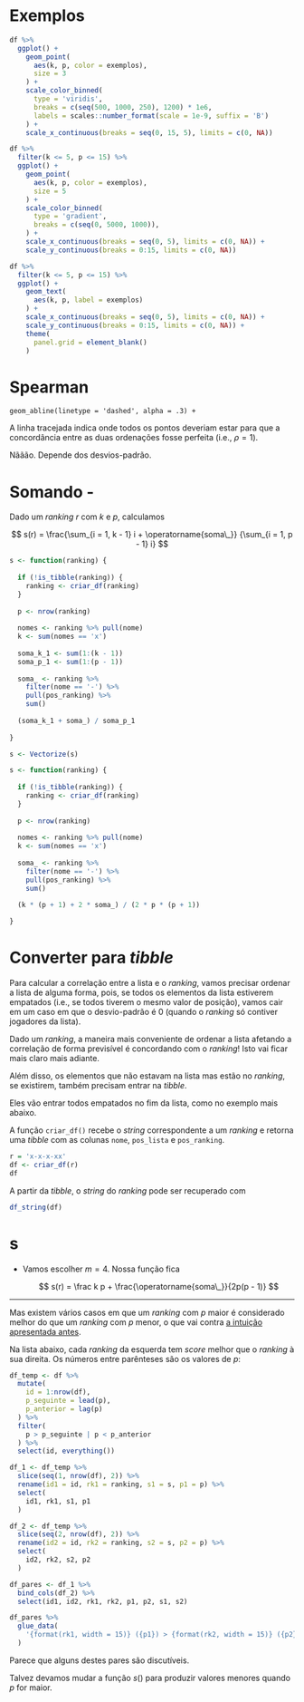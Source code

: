 

# Exemplos

```r
df %>% 
  ggplot() +
    geom_point(
      aes(k, p, color = exemplos),
      size = 3
    ) +
    scale_color_binned(
      type = 'viridis',
      breaks = c(seq(500, 1000, 250), 1200) * 1e6,
      labels = scales::number_format(scale = 1e-9, suffix = 'B')
    ) +
    scale_x_continuous(breaks = seq(0, 15, 5), limits = c(0, NA))
```

```r
df %>% 
  filter(k <= 5, p <= 15) %>% 
  ggplot() +
    geom_point(
      aes(k, p, color = exemplos),
      size = 5
    ) +
    scale_color_binned(
      type = 'gradient',
      breaks = c(seq(0, 5000, 1000)),
    ) +
    scale_x_continuous(breaks = seq(0, 5), limits = c(0, NA)) +
    scale_y_continuous(breaks = 0:15, limits = c(0, NA))
```

```r
df %>% 
  filter(k <= 5, p <= 15) %>% 
  ggplot() +
    geom_text(
      aes(k, p, label = exemplos)
    ) +
    scale_x_continuous(breaks = seq(0, 5), limits = c(0, NA)) +
    scale_y_continuous(breaks = 0:15, limits = c(0, NA)) +
    theme(
      panel.grid = element_blank()
    )
```



# Spearman

    geom_abline(linetype = 'dashed', alpha = .3) +


A linha tracejada indica onde todos os pontos deveriam estar para que a concordância entre as duas ordenações fosse perfeita (i.e., $\rho = 1$).

Nããão. Depende dos desvios-padrão.


# Somando -

Dado um *ranking* $r$ com $k$ e $p$, calculamos

$$
s(r) = \frac{\sum_{i = 1, k - 1} i + \operatorname{soma\_}}
  {\sum_{i = 1, p - 1} i}
$$


```r
s <- function(ranking) {
  
  if (!is_tibble(ranking)) {
    ranking <- criar_df(ranking)
  }
  
  p <- nrow(ranking)
  
  nomes <- ranking %>% pull(nome)
  k <- sum(nomes == 'x')
  
  soma_k_1 <- sum(1:(k - 1))
  soma_p_1 <- sum(1:(p - 1))
  
  soma_ <- ranking %>% 
    filter(nome == '-') %>% 
    pull(pos_ranking) %>% 
    sum()
  
  (soma_k_1 + soma_) / soma_p_1
  
}

s <- Vectorize(s)
```


```r
s <- function(ranking) {
  
  if (!is_tibble(ranking)) {
    ranking <- criar_df(ranking)
  }
  
  p <- nrow(ranking)
  
  nomes <- ranking %>% pull(nome)
  k <- sum(nomes == 'x')
  
  soma_ <- ranking %>% 
    filter(nome == '-') %>% 
    pull(pos_ranking) %>% 
    sum()
  
  (k * (p + 1) + 2 * soma_) / (2 * p * (p + 1))

}


```


# Converter para *tibble*

Para calcular a correlação entre a lista e o *ranking*, vamos precisar ordenar a lista de alguma forma, pois, se todos os elementos da lista estiverem empatados (i.e., se todos tiverem o mesmo valor de posição), vamos cair em um caso em que o desvio-padrão é $0$ (quando o *ranking* só contiver jogadores da lista).

Dado um *ranking*, a maneira mais conveniente de ordenar a lista afetando a correlação de forma previsível é concordando com o *ranking*! Isto vai ficar mais claro mais adiante.

Além disso, os elementos que não estavam na lista mas estão no *ranking*, se existirem, também precisam entrar na *tibble*.

Eles vão entrar todos empatados no fim da lista, como no exemplo mais abaixo.

A função `criar_df()` recebe o *string* correspondente a um *ranking* e retorna uma *tibble* com as colunas `nome`, `pos_lista` e `pos_ranking`.

```r
r = 'x-x-x-xx'
df <- criar_df(r)
df
```

A partir da *tibble*, o *string* do *ranking* pode ser recuperado com

```r
df_string(df)
```


# s

* Vamos escolher $m = 4$. Nossa função fica

  $$
  s(r) = 
    \frac k p + \frac{\operatorname{soma\_}}{2p(p - 1)}
  $$

---

Mas existem vários casos em que um *ranking* com $p$ maior é considerado melhor do que um *ranking* com $p$ menor, o que vai contra [a intuição apresentada antes](#usando-p).



Na lista abaixo, cada *ranking* da esquerda tem *score* melhor que o *ranking* à sua direita. Os números entre parênteses são os valores de $p$:

```r
df_temp <- df %>% 
  mutate(
    id = 1:nrow(df),
    p_seguinte = lead(p),
    p_anterior = lag(p)
  ) %>% 
  filter(
    p > p_seguinte | p < p_anterior
  ) %>% 
  select(id, everything())

df_1 <- df_temp %>% 
  slice(seq(1, nrow(df), 2)) %>% 
  rename(id1 = id, rk1 = ranking, s1 = s, p1 = p) %>% 
  select(
    id1, rk1, s1, p1
  )

df_2 <- df_temp %>% 
  slice(seq(2, nrow(df), 2)) %>% 
  rename(id2 = id, rk2 = ranking, s2 = s, p2 = p) %>% 
  select(
    id2, rk2, s2, p2
  )

df_pares <- df_1 %>% 
  bind_cols(df_2) %>% 
  select(id1, id2, rk1, rk2, p1, p2, s1, s2)
```

```r
df_pares %>% 
  glue_data(
    '{format(rk1, width = 15)} ({p1}) > {format(rk2, width = 15)} ({p2})'
  ) 
```

::: {.callout-caution title="Mudar $s()$?"}

Parece que alguns destes pares são discutíveis.

Talvez devamos mudar a função $s()$ para produzir valores menores quando $p$ for maior.

:::



